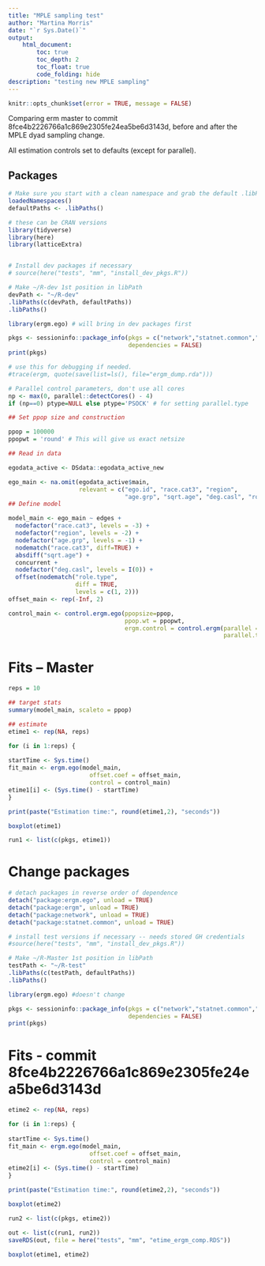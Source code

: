 ```yaml
---
title: "MPLE sampling test"
author: "Martina Morris"
date: "`r Sys.Date()`"
output:
    html_document:
        toc: true
        toc_depth: 2
        toc_float: true
        code_folding: hide
description: "testing new MPLE sampling"
---
```



```r
knitr::opts_chunk$set(error = TRUE, message = FALSE)
```
Comparing erm master to commit 8fce4b2226766a1c869e2305fe24ea5be6d3143d, before and after the MPLE dyad sampling change.

All estimation controls set to defaults (except for parallel).

## Packages 
```r

# Make sure you start with a clean namespace and grab the default .libPaths
loadedNamespaces()
defaultPaths <- .libPaths()

# these can be CRAN versions
library(tidyverse)
library(here)
library(latticeExtra)


# Install dev packages if necessary
# source(here("tests", "mm", "install_dev_pkgs.R"))

# Make ~/R-dev 1st position in libPath
devPath <- "~/R-dev"
.libPaths(c(devPath, defaultPaths))
.libPaths()

library(ergm.ego) # will bring in dev packages first

pkgs <- sessioninfo::package_info(pkgs = c("network","statnet.common","ergm","ergm.ego"),
                                  dependencies = FALSE)
print(pkgs)
```

```r
# use this for debugging if needed.
#trace(ergm, quote(save(list=ls(), file="ergm_dump.rda")))

# Parallel control parameters, don't use all cores
np <- max(0, parallel::detectCores() - 4)
if (np==0) ptype=NULL else ptype='PSOCK' # for setting parallel.type

## Set ppop size and construction

ppop = 100000
ppopwt = 'round' # This will give us exact netsize

## Read in data

egodata_active <- DSdata::egodata_active_new

ego_main <- na.omit(egodata_active$main, 
                    relevant = c("ego.id", "race.cat3", "region", 
                                 "age.grp", "sqrt.age", "deg.casl", "role.type"))
## Define model

model_main <- ego_main ~ edges +
  nodefactor("race.cat3", levels = -3) +
  nodefactor("region", levels = -2) +
  nodefactor("age.grp", levels = -1) +
  nodematch("race.cat3", diff=TRUE) +
  absdiff("sqrt.age") +
  concurrent +
  nodefactor("deg.casl", levels = I(0)) +
  offset(nodematch("role.type", 
                   diff = TRUE, 
                   levels = c(1, 2)))
offset_main <- rep(-Inf, 2)

control_main <- control.ergm.ego(ppopsize=ppop, 
                                 ppop.wt = ppopwt,
                                 ergm.control = control.ergm(parallel = np,
                                                             parallel.type=ptype))
```

# Fits -- Master
```r

reps = 10

## target stats
summary(model_main, scaleto = ppop)

## estimate
etime1 <- rep(NA, reps)

for (i in 1:reps) {
  
startTime <- Sys.time()
fit_main <- ergm.ego(model_main,
                       offset.coef = offset_main,
                       control = control_main)
etime1[i] <- (Sys.time() - startTime)
}

print(paste("Estimation time:", round(etime1,2), "seconds"))

boxplot(etime1)

run1 <- list(c(pkgs, etime1))

```

# Change packages

```r
# detach packages in reverse order of dependence
detach("package:ergm.ego", unload = TRUE)
detach("package:ergm", unload = TRUE)
detach("package:network", unload = TRUE)
detach("package:statnet.common", unload = TRUE)

# install test versions if necessary -- needs stored GH credentials
#source(here("tests", "mm", "install_dev_pkgs.R"))

# Make ~/R-Master 1st position in libPath
testPath <- "~/R-test"
.libPaths(c(testPath, defaultPaths))
.libPaths()

library(ergm.ego) #doesn't change

pkgs <- sessioninfo::package_info(pkgs = c("network","statnet.common","ergm","ergm.ego"),
                                  dependencies = FALSE)
print(pkgs)
```

# Fits - commit 8fce4b2226766a1c869e2305fe24ea5be6d3143d
```r
etime2 <- rep(NA, reps)

for (i in 1:reps) {
  
startTime <- Sys.time()
fit_main <- ergm.ego(model_main,
                       offset.coef = offset_main,
                       control = control_main)
etime2[i] <- (Sys.time() - startTime)
}

print(paste("Estimation time:", round(etime2,2), "seconds"))

boxplot(etime2)

run2 <- list(c(pkgs, etime2))

out <- list(c(run1, run2))
saveRDS(out, file = here("tests", "mm", "etime_ergm_comp.RDS"))

boxplot(etime1, etime2)

```
